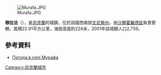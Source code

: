 [[Image:Murafa.JPG|right]]

{{coord|48|45|59|N|28|13|5|E|scale:30000|display=title}}

'''穆拉法'''（{{lang-uk|Мурафа}}），是[[烏克蘭|烏克蘭]]的城鎮，位於該國西南部[[文尼察州|文尼察州]]，由[[沙爾霍羅德區|沙爾霍羅德區]]負責管轄，面積22.91平方公里，海拔高度約224米，2001年該城鎮人口2,739。

==參考資料==
* [http://weather.in.ua/ua/vinnickaja/16444 Погода в селі Мурафа] {{Wayback|url=http://weather.in.ua/ua/vinnickaja/16444 |date=20111220103819 }}

{{Ukraine-geo-stub}}
[[Category:烏克蘭城市|Category:烏克蘭城市]]